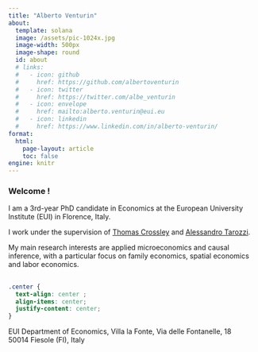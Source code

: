 ```yaml
---
title: "Alberto Venturin"
about: 
  template: solana
  image: /assets/pic-1024x.jpg
  image-width: 500px
  image-shape: round
  id: about
  # links: 
  #   - icon: github
  #     href: https://github.com/albertoventurin
  #   - icon: twitter
  #     href: https://twitter.com/albe_venturin
  #   - icon: envelope
  #     href: mailto:alberto.venturin@eui.eu
  #   - icon: linkedin
  #     href: https://www.linkedin.com/in/alberto-venturin/
format: 
  html:
    page-layout: article
    toc: false
engine: knitr
---
```


::: {#about}
### Welcome !

I am a 3rd-year PhD candidate in Economics at the European University Institute (EUI) in Florence, Italy.

I work under the supervision of [Thomas Crossley](https://sites.google.com/site/tfcrossley/) and [Alessandro Tarozzi](https://sites.google.com/site/alessandrotarozzi/home).

My main research interests are applied microeconomics and causal inference, with a particular focus on family economics, spatial economics and labor economics.
:::

## 

```css
.center {
  text-align: center ;
  align-items: center;
  justify-content: center;
}
```

::: center
EUI Department of Economics, Villa la Fonte, Via delle Fontanelle, 18 <br> 50014 Fiesole (FI), Italy
:::
